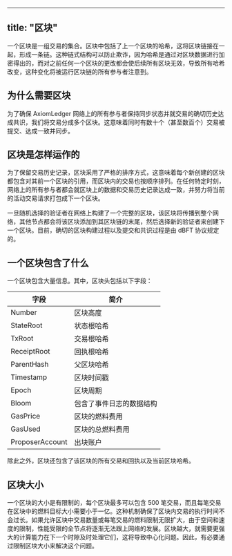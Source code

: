 <!--
 * @Date: 2023-12-07 09:19:53
 * @LastEditors: levi9311 790890362@qq.com
 * @LastEditTime: 2023-12-07 09:44:54
 * @FilePath: /docs/zh/documentation/core-concepts/blocks.md
-->

---

## title: "区块"

一个区块是一组交易的集合。区块中包括了上一个区块的哈希，这将区块链接在一起，形成一条链。这种链式结构可以防止欺诈，因为哈希是通过对区块数据进行加密得出的，而对之前任何一个区块的更改都会使后续所有区块无效，导致所有哈希改变，这种变化将被运行区块链的所有参与者注意到。

## 为什么需要区块

为了确保 AxiomLedger 网络上的所有参与者保持同步状态并就交易的确切历史达成共识，我们将交易分成多个区块。这意味着同时有数十个（甚至数百个）交易被提交、达成一致并同步。

## 区块是怎样运作的

为了保留交易历史记录，区块采用了严格的排序方式，这意味着每个新创建的区块都包含对其前一个区块的引用，而区块内的交易也按顺序排列。在任何特定时刻，网络上的所有参与者都会就区块上的数据和交易历史记录达成一致，并努力将当前的活动交易请求打包成下一个区块。

一旦随机选择的验证者在网络上构建了一个完整的区块，该区块将传播到整个网络，其他节点都会将该区块添加到其区块链的末尾，然后选择新的验证者来创建下一个区块。目前，确切的区块构建过程以及提交和共识过程是由 dBFT 协议规定的。

## 一个区块包含了什么

一个区块包含大量信息。其中，区块头包括以下字段：

| 字段            | 简介                     |
| --------------- | ------------------------ |
| Number          | 区块高度                 |
| StateRoot       | 状态根哈希               |
| TxRoot          | 交易根哈希               |
| ReceiptRoot     | 回执根哈希               |
| ParentHash      | 父区块哈希               |
| Timestamp       | 区块时间戳               |
| Epoch           | 区块周期                 |
| Bloom           | 包含了事件日志的数据结构 |
| GasPrice        | 区块的燃料费用           |
| GasUsed         | 区块的总燃料费用         |
| ProposerAccount | 出块账户                 |

除此之外，区块还包含了该区块的所有交易和回执以及当前区块哈希。

## 区块大小

一个区块的大小是有限制的，每个区块最多可以包含 500 笔交易，而且每笔交易在区块中的燃料目标大小需要小于一亿。这种机制确保了区块内交易的执行时间不会过长。如果允许区块中交易数量或每笔交易的燃料限制无限扩大，由于空间和速度的限制，性能受限的全节点将逐渐无法跟上网络的发展。区块越大，就需要更强大的计算能力在下一个时隙及时处理它们，这将导致中心化问题。因此，有必要通过限制区块大小来解决这个问题。
